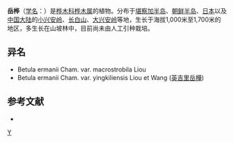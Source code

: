 {{noteTA
|1=zh-hans:帽儿山岳桦;zh-hant:帽兒山岳樺
}}
{{Speciesbox 
| genus = Betula
| species = ermanii
| image = Betula ermanii (200612).jpg
| status = NE
| status_system = IUCN3.1
| authority = Cham.
| subdivision_ranks =[[变种|变种]]
| subdivision =
* 岳桦 ''B. e.'' var. ''ermanii''
* [[英吉里岳桦|英吉里岳桦]] ''B. e.'' var. ''yingkiliensis''
* [[帽儿山岳桦|帽儿山岳桦]] ''B. e.'' var. ''macrostrobila''
}}

'''岳桦'''（[[学名|学名]]：{{lang|la|''Betula ermanii''}}）是[[桦木科|桦木科]][[桦木属|桦木属]]的植物。分布于[[堪察加半岛|堪察加半岛]]、[[朝鲜半岛|朝鲜半岛]]、[[日本|日本]]以及[[中国大陆|中国大陆]]的[[小兴安岭|小兴安岭]]、[[长白山|长白山]]、[[大兴安岭|大兴安岭]]等地，生长于海拔1,000米至1,700米的地区，多生长在山坡林中，目前尚未由人工引种栽培。

== 异名 ==
* Betula ermanii Cham. var. macrostrobila Liou
* Betula ermanii Cham. var. yingkiliensis Liou et Wang ([[英吉里岳樺|英吉里岳樺]])

== 参考文献 ==
<div class="references-small">
* {{cite web| url =http://www.bioinfo.cn/db05/KmzwSpecies.php?action=view&id=2317| title =岳桦（原变种）| work =《中国高等植物数据库全库》| publisher =中国科学院微生物研究所| author =昆明植物研究所| accessdate =2009-02-23| deadurl =yes| archiveurl =https://web.archive.org/web/20160305105304/http://www.bioinfo.cn/db05/KmzwSpecies.php?action=view&id=2317| archivedate =2016-03-05}}
</div>
{{Taxonbar|from=Q163544}}

{{DEFAULTSORT:Betula ermanii}}
[[Category:桦木属|Y]]